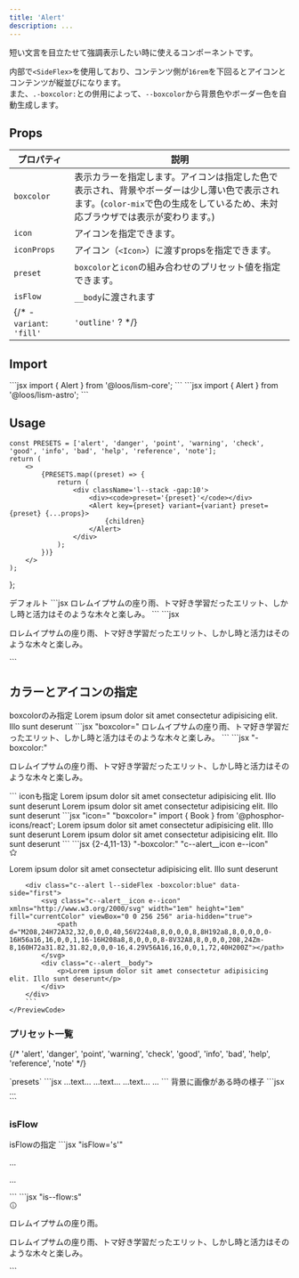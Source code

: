 ```yaml
---
title: 'Alert'
description: ...
---
```


短い文言を目立たせて強調表示したい時に使えるコンポーネントです。


内部で`<SideFlex>`を使用しており、コンテンツ側が`16rem`を下回るとアイコンとコンテンツが縦並びになります。  
また、`.-boxcolor:`との併用によって、`--boxcolor`から背景色やボーダー色を自動生成します。


## Props

| プロパティ | 説明 |
|---|---|
|`boxcolor`| 表示カラーを指定します。アイコンは指定した色で表示され、背景やボーダーは少し薄い色で表示されます。(`color-mix`で色の生成をしているため、未対応ブラウザでは表示が変わります。)|
|`icon`| アイコンを指定できます。|
| `iconProps` | アイコン（`<Icon>`）に渡すpropsを指定できます。|
|`preset`|`boxcolor`と`icon`の組み合わせのプリセット値を指定できます。|
|`isFlow`|`__body`に渡されます|
{/* - `variant`: `'fill'` | `'outline'` ? */}



## Import

<Preview>
	<PreviewCode slot='tab' label='React'>
```jsx
import { Alert } from '@loos/lism-core';
```
	</PreviewCode>
	<PreviewCode slot='tab' label='Astro'>
```jsx
import { Alert } from '@loos/lism-astro';
```
	</PreviewCode>
</Preview>


## Usage

	const PRESETS = ['alert', 'danger', 'point', 'warning', 'check', 'good', 'info', 'bad', 'help', 'reference', 'note'];
	return (
		<> 
			{PRESETS.map((preset) => {
				return (
					<div className='l--stack -gap:10'>
						<div><code>preset='{preset}'</code></div>
						<Alert key={preset} variant={variant} preset={preset} {...props}>
							{children}
						</Alert>
					</div>
				);
			})}
		</>
	);
};

<Preview>
	<PreviewTitle>
		デフォルト
	</PreviewTitle>
	<PreviewArea p={20}>
		<Alert>
			<DammyText lang='ja' />
		</Alert>
	</PreviewArea>
	<PreviewCode slot='tab' label='React, Astro'>
		```jsx
		<Alert>ロレムイプサムの座り雨、トマ好き学習だったエリット、しかし時と活力はそのような木々と楽しみ。</Alert>
		```
	</PreviewCode>
	<PreviewCode slot='tab' label='HTML'>
		```jsx
		<div class="c--alert l--sideFlex -boxcolor:" data-side="first">
			<div class="c--alert__body">
				<p>ロレムイプサムの座り雨、トマ好き学習だったエリット、しかし時と活力はそのような木々と楽しみ。</p>
			</div>
		</div>
		```
	</PreviewCode>
</Preview>



## カラーとアイコンの指定

<Preview>
	<PreviewTitle>
		boxcolorのみ指定
	</PreviewTitle>
	<PreviewArea p={20}>
		<Alert boxcolor='blue'>
			Lorem ipsum dolor sit amet consectetur adipisicing elit. Illo sunt deserunt
		</Alert>
	</PreviewArea>
	<PreviewCode slot='tab' label='React, Astro'>
		```jsx "boxcolor="
		<Alert boxcolor='blue'>
			ロレムイプサムの座り雨、トマ好き学習だったエリット、しかし時と活力はそのような木々と楽しみ。
		</Alert>
		```
	</PreviewCode>
	<PreviewCode slot='tab' label='HTML'>
		```jsx "-boxcolor:"
		<div class="c--alert l--sideFlex -boxcolor:blue" data-side="first">
			<div class="c--alert__body">
				<p>ロレムイプサムの座り雨、トマ好き学習だったエリット、しかし時と活力はそのような木々と楽しみ。</p>
			</div>
		</div>
		```
	</PreviewCode>
</Preview>

<Preview>
	<PreviewTitle>
		iconも指定
	</PreviewTitle>
	<PreviewArea p={20}>
		<Alert icon='star' boxcolor='pink' >
			Lorem ipsum dolor sit amet consectetur adipisicing elit. Illo sunt deserunt
		</Alert>
		<Alert icon={Book} boxcolor='blue'>
			Lorem ipsum dolor sit amet consectetur adipisicing elit. Illo sunt deserunt
		</Alert>
	</PreviewArea>
<PreviewCode slot='tab' label='React, Astro'>
```jsx "icon=" "boxcolor="
import { Book } from '@phosphor-icons/react';

<Alert icon='star' boxcolor='pink' >
	Lorem ipsum dolor sit amet consectetur adipisicing elit. Illo sunt deserunt
</Alert>
<Alert icon={Book} boxcolor='blue'>
	Lorem ipsum dolor sit amet consectetur adipisicing elit. Illo sunt deserunt
</Alert>
```
</PreviewCode>
	<PreviewCode slot='tab' label='HTML'>
		```jsx {2-4,11-13} "-boxcolor:" "c--alert__icon e--icon"
		<div class="c--alert l--sideFlex -boxcolor:pink" data-side="first">
			<svg class="c--alert__icon e--icon" xmlns="http://www.w3.org/2000/svg" viewBox="0 0 256 256" width="1em" height="1em" fill="currentColor" focusable="false" aria-hidden="true">
				<path d="M239.2,97.29a16,16,0,0,0-13.81-11L166,81.17,142.72,25.81h0a15.95,15.95,0,0,0-29.44,0L90.07,81.17,30.61,86.32a16,16,0,0,0-9.11,28.06L66.61,153.8,53.09,212.34a16,16,0,0,0,23.84,17.34l51-31,51.11,31a16,16,0,0,0,23.84-17.34l-13.51-58.6,45.1-39.36A16,16,0,0,0,239.2,97.29Zm-15.22,5-45.1,39.36a16,16,0,0,0-5.08,15.71L187.35,216v0l-51.07-31a15.9,15.9,0,0,0-16.54,0l-51,31h0L82.2,157.4a16,16,0,0,0-5.08-15.71L32,102.35a.37.37,0,0,1,0-.09l59.44-5.14a16,16,0,0,0,13.35-9.75L128,32.08l23.2,55.29a16,16,0,0,0,13.35,9.75L224,102.26S224,102.32,224,102.33Z"></path>
			</svg>
			<div class="c--alert__body">
				<p>Lorem ipsum dolor sit amet consectetur adipisicing elit. Illo sunt deserunt</p>
			</div>
		</div>

		<div class="c--alert l--sideFlex -boxcolor:blue" data-side="first">
			<svg class="c--alert__icon e--icon" xmlns="http://www.w3.org/2000/svg" width="1em" height="1em" fill="currentColor" viewBox="0 0 256 256" aria-hidden="true">
				<path d="M208,24H72A32,32,0,0,0,40,56V224a8,8,0,0,0,8,8H192a8,8,0,0,0,0-16H56a16,16,0,0,1,16-16H208a8,8,0,0,0,8-8V32A8,8,0,0,0,208,24Zm-8,160H72a31.82,31.82,0,0,0-16,4.29V56A16,16,0,0,1,72,40H200Z"></path>
			</svg>
			<div class="c--alert__body">
				<p>Lorem ipsum dolor sit amet consectetur adipisicing elit. Illo sunt deserunt</p>
			</div>
		</div>
		```
	</PreviewCode>
</Preview>


### プリセット一覧

{/* 'alert', 'danger', 'point', 'warning', 'check', 'good', 'info', 'bad', 'help', 'reference', 'note' */}

<Preview>
	<PreviewTitle>
		`presets`
	</PreviewTitle>
	<PreviewArea p={20} resize>
		<AlertDemos><DammyText lang='ja' length='codes' /></AlertDemos>
	</PreviewArea>
	<PreviewCode>
		```jsx
		<Alert preset='alert'>
			...text...
		</Alert>
		<Alert preset='point'>
			...text...
		</Alert>
		<Alert preset='warning'>
			...text...
		</Alert>
		...
		```
	</PreviewCode>
</Preview>



<Preview>
	<PreviewTitle>背景に画像がある時の様子</PreviewTitle>
	<PreviewArea alignfull p={20}>
		<Box>
			<MediaLayer src='/img.jpg' z='-1'/>
			<FilterLayer blur='8px' bgc='rgba(0,0,0,0.6)' z='-1'/>
			<Box c='white' p={20} isFlow='s'>
				<AlertDemos><DammyText length='codes' /></AlertDemos>
			</Box>
		</Box>
	</PreviewArea>
	<PreviewCode>
		```jsx
		<Section
			c='white'
			py={40}
			media={{ src: '/img.jpg', alt: '', width: 960, height: 640 }}
			filter={{ blur: '8px', bgc: 'rgba(0,0,0,0.6)' }}
		>
			<SectionBody>
				...
			</SectionBody>
		</Section>
		```
	</PreviewCode>
</Preview>




### isFlow

<Preview>
	<PreviewTitle>
		isFlowの指定
	</PreviewTitle>
	<PreviewArea p={20}>
		<Alert preset='info' isFlow='s'>
			<DammyText lang='ja' length='xs'/>
			<DammyText lang='ja' />
		</Alert>
	</PreviewArea>
	<PreviewCode slot='tab' label='React, Astro'>
		```jsx "isFlow='s'"
		<Alert preset='info' isFlow='s'>
			<p>...</p>
			<p>...</p>
		</Alert>
		```
	</PreviewCode>
	<PreviewCode slot='tab' label='HTML'>
		```jsx "is--flow:s"
		<div class="c--alert l--sideFlex -boxcolor:blue" data-side="first">
			<svg xmlns="http://www.w3.org/2000/svg" viewBox="0 0 256 256" width="1em" height="1em" fill="currentColor" focusable="false" class="c--alert__icon e--icon" aria-label="Info:" role="img"><path d="M128,24A104,104,0,1,0,232,128,104.11,104.11,0,0,0,128,24Zm0,192a88,88,0,1,1,88-88A88.1,88.1,0,0,1,128,216Zm16-40a8,8,0,0,1-8,8,16,16,0,0,1-16-16V128a8,8,0,0,1,0-16,16,16,0,0,1,16,16v40A8,8,0,0,1,144,176ZM112,84a12,12,0,1,1,12,12A12,12,0,0,1,112,84Z"></path></svg>
			<div class="c--alert__body is--flow:s">
				<p>ロレムイプサムの座り雨。</p>
				<p>ロレムイプサムの座り雨、トマ好き学習だったエリット、しかし時と活力はそのような木々と楽しみ。</p>
			</div>
		</div>
		```
	</PreviewCode>
</Preview>

